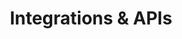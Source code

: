 ---
title: Integrations & APIs
info: Learn how to connect Twenty to your other tools.
icon: IconBrandZapier
image: /images/user-guide/integrations/plug.png
sectionInfo: Connect Twenty to your existing tools and workflows
---